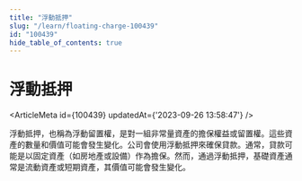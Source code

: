 ```yaml
---
title: "浮動抵押"
slug: "/learn/floating-charge-100439"
id: "100439"
hide_table_of_contents: true
---
```



# 浮動抵押

<ArticleMeta id={100439} updatedAt={'2023-09-26 13:58:47'} />
<div className='border-solid border-b border-t-0 my-4 border-[var(--ifm-color-gray-300)]' />

浮動抵押，也稱為浮動留置權，是對一組非常量資產的擔保權益或留置權。這些資產的數量和價值可能會發生變化。公司會使用浮動抵押來確保貸款。通常，貸款可能是以固定資產（如房地產或設備）作為擔保。然而，通過浮動抵押，基礎資產通常是流動資產或短期資產，其價值可能會發生變化。
